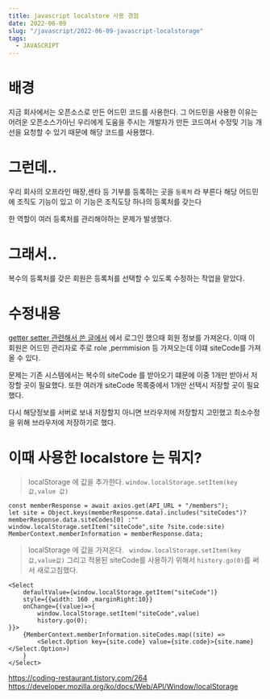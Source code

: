 ```yaml
---
title: javascript localstore 사용 경험 
date: 2022-06-09
slug: "/javascript/2022-06-09-javascript-localstorage"
tags:
  - JAVASCRIPT
--- 
```


# 배경
지금 회사에서는 오픈소스로 만든 어드민 코드를 사용한다.
그 어드민을 사용한 이유는 
어려운 오픈소스가아닌 우리에게 도움을 주시는 개발자가 만든 코드여서
수정및 기능 개선을 요청할 수 있기 때문에 해당 코드를 사용했다.

# 그런데..
우리 회사의 오프라인 매장,센타 등 기부를 등록하는 곳을 `등록처` 라 부른다
해당 어드민에 조직도 기능이 있고
이 기능은 조직도당 하나의 등록처를 갖는다

한 역할이 여러 등록처를 관리해야하는 문제가 발생했다.

# 그래서..

복수의 등록처를 갖은 회원은 등록처를 선택할 수 있도록 수정하는 작업을 맡았다.


# 수정내용
[getter setter 관련해서 쓴 글에서](2022-06-17-javascript-getter-setter/)
에서 로그인 했으때 회원 정보를 가져온다. 
이때 이 회원은 어드민 관리자로 주로 role ,permmision 등 가져오는데 이떄 siteCode를 가져올 수 있다.

문제는 기존 시스템에서는 복수의 siteCode 를 받아오기 떄문에
이중 1개만 받아서 저장할 곳이 필요했다.
또한 여러개 siteCode 목록중에서 1개만 선택시 저장할 곳이 필요했다.

다시 해당정보를 서버로 보내 저장할지 아니면 브라우저에 저장할지 고민했고
최소수정을 위해 브라우저에 저장하기로 했다.

# 이때 사용한 localstore 는 뭐지?

> localStorage 에 값을 추가한다.
`window.localStorage.setItem(key값,value 값)`

```
const memberResponse = await axios.get(API_URL + "/members");
let site = Object.keys(memberResponse.data).includes("siteCodes")?memberResponse.data.siteCodes[0] :""
window.localStorage.setItem("siteCode",site ?site.code:site)
MemberContext.memberInformation = memberResponse.data;
```

> localStorage 에 값을 가져온다.
` window.localStorage.setItem(key값,value값)`
그리고 적용된 siteCode를 사용하기 위해서 `history.go(0)`를 써서 새로고침했다.
```
<Select
    defaultValue={window.localStorage.getItem("siteCode")}
    style={{width: 160 ,marginRight:10}}
    onChange={(value)=>{
        window.localStorage.setItem("siteCode",value)
        history.go(0);
}}>
    {MemberContext.memberInformation.siteCodes.map((site) =>
        <Select.Option key={site.code} value={site.code}>{site.name}</Select.Option>)
    }
</Select>
```


https://coding-restaurant.tistory.com/264
https://developer.mozilla.org/ko/docs/Web/API/Window/localStorage